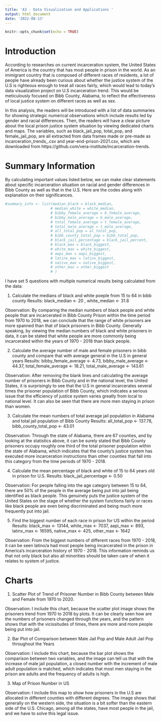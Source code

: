 ```yaml
---
title: 'A3 - Data Visualization and Applications '
output: html_document
date: '2022-08-13'
---
```


```r
knitr::opts_chunk$set(echo = TRUE)
```



# Introduction

According to researches on current incarceration system, the United States of America is the country that has most people in prison in the world. As an immigrant country that is composed of different races of residents, a lot of people have already been curious about whether the justice system of the U.S is righteous enough to treat all races fairly, which would lead to today's data visualization project on U.S incarceration trend. This would be meticulously focused on Bibb County, Alabama, to reflect the effectiveness of local justice system on different races as well as sex.

In this analysis, the readers will be introduced with a list of data summaries for showing strategic numerical observations which include results led by gender and racial differences. Then, the readers will have a clear picture about the local prison justice system situation by viewing dedicated charts and maps. The variables, such as black_jail_pop, total_pop, and female_jail_pop, are all extracted from data frames made or pre-made as incarceration_trends_.csv and year-end-prison-2021.csv, which are downloaded from https://github.com/vera-institute/incarceration-trends.


# Summary Information

By calculating important values listed below, we can make clear statements about specific incarceration situation on racial and gender differences in Bibb County as well as that in the U.S. Here are the codes along with explanation on their significances.


```r

#summary_info <- list(median_black = black_median,
                     # median_white = white_median,
                     # bibby_female_average = b_female_average,
                     # bibby_male_average = b_male_average,
                     # total_female_average = t_female_average,
                     # total_male_average = t_male_average,
                     # all_total_pop = al_total_pop,
                     # bibb_county_total_pop = bibb_total_pop,
                     # black_jail_percentage = black_jail_percent,
                     # black_max = black_biggest,
                     # white_max = white_biggest,
                     # aapi_max = aapi_biggest,
                     # latinx_max = latinx_biggest,
                     # native_max = native_biggest,
                     # other_max = other_biggest
                     # )
```

I have set 5 questions with multiple numerical results being calculated from the data:

(1) Calculate the medians of black and white poeple from 15 to 64 in bibb county
Results: black_median <- 20 , white_median <- 31.8

Observation: By comparing the median numbers of black people and white people that are incarcerated in Bibb County Prison within the time period from 1970 to 2018, we can conclude that the range of white prisoners are more spanned than that of black prisoners in Bibb County. Generally speaking, by viewing the median numbers of black and white prisoners in data, it can be stated that white people are more commonly being incarcerated within the years of 1970 - 2018 than black people.


(2) Calculate the average number of male and female prisoners in bibb county and compare that with average general in the U.S in general years
Results: bibby_female_average <- 4.73, bibby_male_average <- 44.37, total_female_average <- 18.21, total_male_average <- 143.61

Observation: After removing the blank lines and calculating the average number of prisoners in Bibb County and in the national level, the United States, it is surprisingly to see that the U.S in general incarcerates several times the prisoner population of Bibb County, which indicates a serious issue that the efficiency of justice system varies greatly from local to national level. It can also be seen that there are more men staying in prison than women.


(3) Calculate the mean numbers of total average jail population in Alabama and total jail population of Bibb County
Results: all_total_pop <- 137.78, bibb_county_total_pop <- 43.01


Observation: Through the state of Alabama, there are 67 counties, and by looking at the statistics above, it can be surely stated that Bibb County prisoners occupy roughly one third of the total prisoner population within the state of Alabama, which indicates that the county's justice system has executed more incarceration instructions than other counties that fall into this category from the time periods of 1970 - 2018.

(4) Calculate the mean percentage of black and white of 15 to 64 years old in prison for U.S.
Results: black_jail_percentage <- 0.50

Observation: For people falling into the age category between 15 to 64, there are 50% of the people in the average being put into jail being identified as black people. This genuinely puts the justice system of the United States on the stage of whether the system functions fairly or races like black people are even being discriminated and being much more frequently put into jail.

(5) Find the biggest number of each race in prison for US within the period
Results: black_max <- 13144, white_max <- 7037, aapi_max <- 893, latinx_max <- 16595, native_max <- 425, other_max <- 1642

Observation: From the biggest numbers of different races from 1970 - 2018, it can be seen latino/a had most people being incarcerated in the prison in America's incarceration history of 1970 - 2018. This information reminds us that not only black but also all minorities should be taken care of when it relates to system of justice.

# Charts

(1) Scatter Plot of Trend of Prisoner Number in Bibb County between Male and Female from 1970 to 2020.

Observation: I include this chart, because the scatter plot image shows the prisoners trend from 1970 to 2018 by plots. It can be clearly seen how are the numbers of prisoners changed through the years, and the pattern shows that with the vicissitudes of times, there are more and more people being put into jail.

(2) Bar Plot of Comparison between Male Jail Pop and Male Adult Jail Pop throughout the Years

Observation: I include this chart, because the bar plot shows the comparison between two variables, and the image can tell us that with the increase of male jail population, a closed number with the increment of male adult population is matched, which indicates that most men staying in the prison are adults and the frequency of adults is high.

(3) Map of Prison Number in US

Observation: I include this map to show how prisoners in the U.S are allocated in different counties with different degrees. The image shows that generally on the western side, the situation is a bit softer than the eastern side of the U.S. Chicago, among all the states, have most people in the jail, and we have to solve this legal issue.


